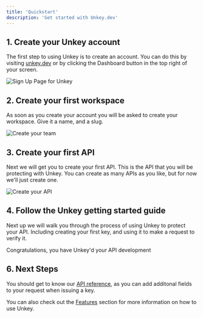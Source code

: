 ```yaml
---
title: 'Quickstart'
description: 'Get started with Unkey.dev'
---
```


## 1. Create your Unkey account

The first step to using Unkey is to create an account. You can do this by visiting [unkey.dev](https://unkey.dev/app) or by clicking the Dashboard button in the top right of your screen.
<Frame caption="Create your account">
  <img src="./images/sign-up.png" alt="Sign Up Page for Unkey"/>
</Frame>

## 2. Create your first workspace

As soon as you create your account you will be asked to create your workspace. Give it a name, and a slug.

<Frame caption="Create your workspace">
  <img src="./images/create-workspace.png" alt="Create your team"/>
</Frame>

## 3. Create your first API

Next we will get you to create your first API. This is the API that you will be protecting with Unkey. You can create as many APIs as you like, but for now we'll just create one.

<Frame caption="Create your API">
  <img src="./images/create-first-api.png" alt="Create your API"/>
</Frame>

## 4. Follow the Unkey getting started guide

Next up we will walk you through the process of using Unkey to protect your API. Including creating your first key, and using it to make a request to verify it.

<Check>Congratulations, you have Unkey'd your API development</Check>

## 6. Next Steps

You should get to know our [API reference](/api-reference/authentication), as you can add additonal fields to your request when issuing a key.

You can also check out the [Features](/features/ratelimiting) section for more information on how to use Unkey.
